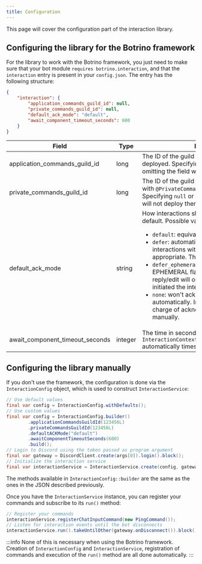 ```yaml
---
title: Configuration
---
```


This page will cover the configuration part of the interaction library.

## Configuring the library for the Botrino framework

For the library to work with the Botrino framework, you just need to make sure that your bot
module `requires botrino.interaction`, and that the `interaction` entry is present in your `config.json`. The entry has
the following structure:

```json
{
    "interaction": {
        "application_commands_guild_id": null,
        "private_commands_guild_id": null,
        "default_ack_mode": "default",
        "await_component_timeout_seconds": 600
    }
}
```

| Field                           | Type    | Description                                                                                                                                                                                                                                                                                                                                                                                                                                                                                                                                                                                                    | Required?             |
|---------------------------------|---------|----------------------------------------------------------------------------------------------------------------------------------------------------------------------------------------------------------------------------------------------------------------------------------------------------------------------------------------------------------------------------------------------------------------------------------------------------------------------------------------------------------------------------------------------------------------------------------------------------------------|-----------------------|
| application_commands_guild_id   | long    | The ID of the guild in which commands will be deployed. Specifying `null` or completely omitting the field will deploy them globally.                                                                                                                                                                                                                                                                                                                                                                                                                                                                          | No, default `null`    |
| private_commands_guild_id       | long    | The ID of the guild in which commands marked with `@PrivateCommand` will be deployed. Specifying `null` or completely omitting the field will not deploy them at all.                                                                                                                                                                                                                                                                                                                                                                                                                                          | No, default `null`    |
| default_ack_mode                | string  | How interactions should be acknowledged by default. Possible values (case insensitive): <ul><li>`default`: equivalent to `defer`.</li><li>`defer`: automatically acknowledges all interactions with defer reply or defer edit as appropriate. This is the default behavior.</li><li>`defer_ephemeral`: similar to `defer` except the EPHEMERAL flag is set, meaning the next reply/edit will only be visible to the user who initiated the interaction.</li><li>`none`: won't acknowledge any interaction automatically. In that case, you will be in charge of acknowledging interactions manually.</li></ul> | No, default `default` |
| await_component_timeout_seconds | integer | The time in seconds after which `InteractionContext::awaitComponentInteraction` automatically times out.                                                                                                                                                                                                                                                                                                                                                                                                                                                                                                       | No, default `600`     |

## Configuring the library manually

If you don't use the framework, the configuration is done via the `InteractionConfig` object, which is used to
construct `InteractionService`:

```java
// Use default values
final var config = InteractionConfig.withDefaults();
// Use custom values
final var config = InteractionConfig.builder()
        .applicationCommandsGuildId(123456L)
        .privateCommandsGuildId(123456L)
        .defaultACKMode("default")
        .awaitComponentTimeoutSeconds(600)
        .build();
// Login to Discord using the token passed as program argument
final var gateway = DiscordClient.create(args[0]).login().block();
// Initialize the interaction service
final var interactionService = InteractionService.create(config, gateway);
```

The methods available in `InteractionConfig::builder` are the same as the ones in the JSON described previously.

Once you have the `InteractionService` instance, you can register your commands and subscribe to its `run()` method:

```java
// Register your commands
interactionService.registerChatInputCommand(new PingCommand());
// Listen for interaction events until the bot disconnects
interactionService.run().takeUntilOther(gateway.onDisconnect()).block();
```

:::info
None of this is necessary when using the Botrino framework. Creation of `InteractionConfig` and `InteractionService`,
registration of commands and execution of the `run()` method are all done automatically.
:::